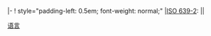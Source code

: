 |-
! style="padding-left: 0.5em; font-weight: normal;" |[[ISO 639-2]]: || {{{1|}}}<noinclude>
[[Category:语言模板|{{PAGENAME}}]]
[[Category:语言信息框模板|语言]]
</noinclude>